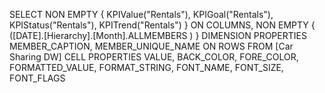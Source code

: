 SELECT NON EMPTY { KPIValue("Rentals"), KPIGoal("Rentals"), KPIStatus("Rentals"), KPITrend("Rentals") } ON COLUMNS, NON EMPTY { ([DATE].[Hierarchy].[Month].ALLMEMBERS ) } DIMENSION PROPERTIES MEMBER_CAPTION, MEMBER_UNIQUE_NAME ON ROWS FROM [Car Sharing DW] CELL PROPERTIES VALUE, BACK_COLOR, FORE_COLOR, FORMATTED_VALUE, FORMAT_STRING, FONT_NAME, FONT_SIZE, FONT_FLAGS